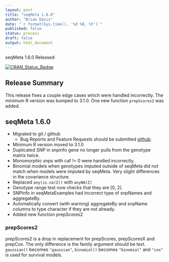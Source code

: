 ```yaml
---
layout: post
title: "seqMeta 1.6.0"
author: "Brian Davis"
date: "`r format(Sys.time(), '%d %B, %Y')`"
published: false
status: process
draft: false
output: html_document
---
```


seqMeta 1.6.0 Released 

[![CRAN\_Status\_Badge](http://www.r-pkg.org/badges/version/seqMeta)](http://cran.r-project.org/web/packages/seqMeta)

## Release Summary

This release fixes a couple edge cases which were handled incorrectly.  The minimum R version was bumped to 3.1.0.  One new function `prepScores2` was added.


## seqMeta 1.6.0

* Migrated to git / github
    + Bug Reports and Feature Requests should be submitted [github](https://github.com/DavisBrian/seqMeta/issues).
* Minimum R version moved to 3.1.0
* Duplicated SNP in snpinfo gene no longer pulls from the genotype matrix twice.
* Monomorphic snps with caf != 0 were handled incorrectly.
* Binomial models when genotypes imputed outside of seqMeta did not match when models were imputed by seqMeta.  Very slight differences in the covariance structure.
* Replaced `any(is.na(Z))` with `anyNA(Z)`
* Genotype range test now checks that they are [0, 2].
* SNPInfo in seqMetaExamples had incorrect type of snpNames and aggregateBy.
* Automatically convert (with warning) aggregateBy and snpName columns to type character if they are not already.
* Added new function prepScores2


### prepScores2

prepScores2 is a drop in replacement for prepScores, prepScoresX and prepCox. The only difference is the family argument should be text. `gaussian()` becomes `"gaussian"`, `binomial()` becomes `"binomial"` and `"cox"` is used for survival models. 
